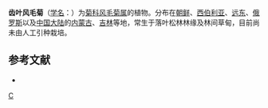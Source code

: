 {{Speciesbox 
| taxon = Saussurea neoserrata
| authority = [[中井猛之进|Nakai]]
}}

'''齿叶风毛菊'''（[[学名|学名]]：{{lang|la|''Saussurea neoserrata''}}）为[[菊科|菊科]][[风毛菊属|风毛菊属]]的植物。分布在[[朝鲜|朝鲜]]、[[西伯利亚|西伯利亚]]、[[远东|远东]]、[[俄罗斯|俄罗斯]]以及[[中国大陆|中国大陆]]的[[内蒙古|内蒙古]]、[[吉林|吉林]]等地，常生于落叶松林林缘及林间草甸，目前尚未由人工引种栽培。

== 参考文献 ==
<div class="references-small">
* {{cite web| url =http://www.bioinfo.cn/db05/KmzwSpecies.php?action=view&id=4766| title =齿叶风毛菊| work =《中国高等植物数据库全库》| publisher =中国科学院微生物研究所| author =昆明植物研究所| accessdate =2009-02-24}}{{dead link|date=2018年5月 |bot=InternetArchiveBot |fix-attempted=yes }}
</div>
{{Taxonbar|from=Q11180369}}

[[Category:风毛菊属|C]]
